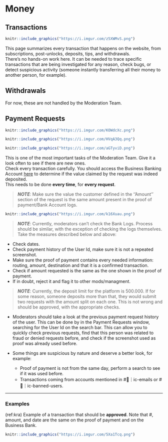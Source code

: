 # Money

## Transactions
```r

knitr::include_graphics("https://i.imgur.com/z5XWMvS.png")
```
This page summarizes every transaction that happens on the website, from subscriptions, post-unlocks, deposits, tips, and withdrawals.  
There's no hands-on work here. It can be needed to trace specific transactions that are being investigated for any reason, check bugs, or detect suspicious activity (someone instantly transferring all their money to another person, for example).

## Withdrawals

For now, these are not handled by the Moderation Team.

## Payment Requests

```r

knitr::include_graphics("https://i.imgur.com/KOWdcXc.png")
```

```r

knitr::include_graphics("https://i.imgur.com/HVqA3Qq.png")
```

```r

knitr::include_graphics("https://i.imgur.com/aGTyviD.png")
```

This is one of the most important tasks of the Moderation Team. Give it a look often to see if there are new ones.  
Check every transaction carefully. You should access the Business Banking Account [here](https://banking.gta.world/business/40752) to determine if the value claimed by the request was indeed deposited.  
This needs to be done **every time**, for **every request**.

> _**NOTE**_: Make sure the value the customer defined in the ''Amount'' section of the request is the same amount present in the proof of payment/Bank Account logs.

```r

knitr::include_graphics("https://i.imgur.com/k16Xuau.png")
```

> _**NOTE**_: Currently, moderators can't check the Bank Logs. Process should be similar, with the exception of checking the logs themselves. 
Take the measures described below and above:

* Check dates.
* Check payment history of the User Id, make sure it is not a repeated screenshot.
* Make sure the proof of payment contains every needed information: routing, amount, destination and that it is a confirmed transaction.
* Check if amount requested is the same as the one shown in the proof of payment.
* If in doubt, reject it and flag it to other mods/managment.


> _**NOTE**_: Currently, the deposit limit for the platform is 500.000. If for some reason, someone deposits more than that, they would submit two requests with the amount split on each one. This is not wrong and should be approved, with the appropriate checks.


* Moderators should take a look at the previous payment request history of the user. This can be done by in the Payment Requests window, searching for the User Id on the search bar. This can allow you to quickly check previous requests, find that this person was related to fraud or denied requests before, and check if the screenshot used as proof was already used before. 

* Some things are suspicious by nature and deserve a better look, for example:
  + Proof of payment is not from the same day, perform a search to see if it was used before.
  + Transactions coming from accounts mentioned in #📣｜ic-emails or #📣｜ic-banned-users. 


***

### Examples

(ref:kra) Example of a transaction that should be **approved**.  Note that #, amount, and date are the same on the proof of payment and on the Business Bank. 

```r

knitr::include_graphics("https://i.imgur.com/5Xa1Tcq.png")
```
